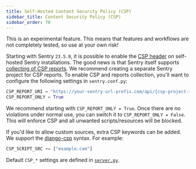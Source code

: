 ```yaml
---
title: Self-Hosted Content Security Policy (CSP)
sidebar_title: Content Security Policy (CSP)
sidebar_order: 70
---
```


<Alert level="warning">
  This is an experimental feature. This means that features and workflows are not completely tested, so use at your own risk!
</Alert>

Starting with Sentry `23.5.0`, it is possible to enable the [CSP header](https://developer.mozilla.org/en-US/docs/Web/HTTP/CSP) on self-hosted Sentry installations. The good news is that Sentry itself supports [collecting of CSP reports](https://docs.sentry.io/product/security-policy-reporting/). We recommend creating a separate Sentry project for CSP reports. To enable CSP and reports collection, you'll want to configure the following settings in `sentry.conf.py`:

```python
CSP_REPORT_URI = "https://your-sentry-url-prefix.com/api/{csp-project-id}/security/?sentry_key={sentry-key}"
CSP_REPORT_ONLY = True
```

We recommend starting with `CSP_REPORT_ONLY = True`. Once there are no violations under normal use, you can switch it to `CSP_REPORT_ONLY = False`. This will enforce CSP and all unwanted scripts/resources will be blocked.

If you'd like to allow custom sources, extra CSP keywords can be added. We support the [django-csp](https://django-csp.readthedocs.io/en/latest/configuration.html) syntax. For example:

```python
CSP_SCRIPT_SRC += ["example.com"]
```

Default `CSP_*` settings are defined in [`server.py`](https://github.com/getsentry/sentry/blob/master/src/sentry/conf/server.py).
